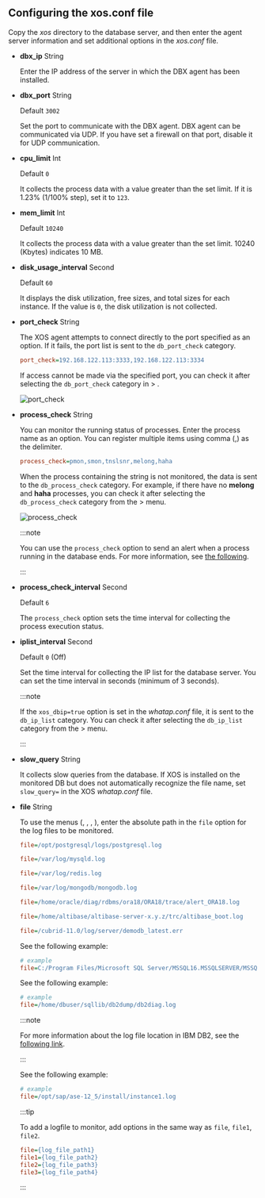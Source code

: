 ## Configuring the xos.conf file

Copy the _xos_ directory to the database server, and then enter the agent server information and set additional options in the _xos.conf_ file.

- **dbx_ip** <span class='type'>String</span>

  Enter the IP address of the server in which the DBX agent has been installed.  

- **dbx_port** <span class='type'>String</span>

  Default `3002`

  Set the port to communicate with the DBX agent. DBX agent can be communicated via UDP. If you have set a firewall on that port, disable it for UDP communication.  

- **cpu_limit** <span class='type'>Int</span>

  Default `0`

  It collects the process data with a value greater than the set limit. If it is 1.23% (1/100% step), set it to `123`.  

- **mem_limit** <span class='type'>Int</span>

  Default `10240`

  It collects the process data with a value greater than the set limit. 10240 (Kbytes) indicates 10 MB.

- **disk_usage_interval** <span class='type'>Second</span>

  Default `60`

  It displays the disk utilization, free sizes, and total sizes for each instance. If the value is `0`, the disk utilization is not collected.

- **port_check** <span class='type'>String</span>

  The XOS agent attempts to connect directly to the port specified as an option. If it fails, the port list is sent to the `db_port_check` category.

  ```ini title="xos.conf"
  port_check=192.168.122.113:3333,192.168.122.113:3334
  ```

  If access cannot be made via the specified port, you can check it after selecting the `db_port_check` category in <Cmdname sid="side_analysis" className="uitext" /> &gt; <Cmdname sid="side_metricsSearch" className="uitext" />.

  ![port_check](/img/db-xos-conf-port-check-metrics.png)

- **process_check** <span class='type'>String</span>

  You can monitor the running status of processes. Enter the process name as an option. You can register multiple items using comma (,) as the delimiter.

  ```ini title='xos.conf'
  process_check=pmon,smon,tnslsnr,melong,haha
  ```

  When the process containing the string is not monitored, the data is sent to the `db_process_check` category. For example, if there have no **melong** and **haha** processes, you can check it after selecting the `db_process_check` category from the <Cmdname sid="side_analysis" className="uitext" /> &gt; <Cmdname sid="side_metricsSearch" className="uitext" /> menu.

  ![process_check](/img/db-xos-conf-process-check-metrics.png)

  :::note

  You can use the `process_check` option to send an alert when a process running in the database ends. For more information, see [the following](../best-practice-guides/set-db-metric-warning-notice).

  :::

- **process_check_interval** <span class='type'>Second</span>

  Default `6`

  The `process_check` option sets the time interval for collecting the process execution status.

- **iplist_interval** <span class='type'>Second</span>

  Default `0` (Off)

  Set the time interval for collecting the IP list for the database server. You can set the time interval in seconds (minimum of 3 seconds).

  :::note

  If the `xos_dbip=true` option is set in the _whatap.conf_ file, it is sent to the `db_ip_list` category. You can check it after selecting the `db_ip_list` category from the <Cmdname sid="side_analysis" className="uitext" /> &gt; <Cmdname sid="side_metricsSearch" className="uitext" /> menu.

  :::

<InDoc product='mysql,postgresql'>

- **slow_query** <span class='type'>String</span>

  It collects slow queries from the database. If XOS is installed on the monitored DB but does not automatically recognize the file name, set `slow_query=` in the XOS *whatap.conf* file.

</InDoc>

<InDoc product="postgresql,mysql,redis,mongodb,oracle,altibase,cubrid,mssql,db2,sapase">

- **file** <span class='type'>String</span>

  To use the <Cmdname sid="side_log" className="uitext" /> menus (<Cmdname sid="side_logTail" className="uitext" />, <Cmdname sid="side_logExplorer" className="uitext" />, <Cmdname sid="side_logSearch" className="uitext" />, <Cmdname sid="side_logSetting" className="uitext" />), enter the absolute path in the `file` option for the log files to be monitored.

  <InDoc product='postgresql'>

  ```ini title='xos.conf'
  file=/opt/postgresql/logs/postgresql.log
  ```

  </InDoc>
  <InDoc product='mysql'>

  ```ini title='xos.conf'
  file=/var/log/mysqld.log
  ```

  </InDoc>
  <InDoc product='redis'>

  ```ini title='xos.conf'
  file=/var/log/redis.log
  ```

  </InDoc>
  <InDoc product='mongodb'>

  ```ini title='xos.conf'
  file=/var/log/mongodb/mongodb.log
  ```

  </InDoc>

  <InDoc product='oracle'>

  ```ini title='xos.conf'
  file=/home/oracle/diag/rdbms/ora18/ORA18/trace/alert_ORA18.log
  ```

  </InDoc>

  <InDoc product='altibase'>

  ```ini title='xos.conf'
  file=/home/altibase/altibase-server-x.y.z/trc/altibase_boot.log
  ```

  </InDoc>

  <InDoc product="cubrid">

  ```ini title='xos.conf'
  file=/cubrid-11.0/log/server/demodb_latest.err
  ```

  </InDoc>

  <InDoc product='mssql'>

  See the following example:

  ```ini title='xos.conf'
  # example
  file=C:/Program Files/Microsoft SQL Server/MSSQL16.MSSQLSERVER/MSSQL/Log/ERRORLOG
  ```

  </InDoc>

  <InDoc product='db2'>

  See the following example:

  ```ini title='xos.conf'
  # example
  file=/home/dbuser/sqllib/db2dump/db2diag.log
  ```

  :::note

  For more information about the log file location in IBM DB2, see the [following link](https://www.ibm.com/docs/db2/11.1?topic=parameters-logpath-location-log-files).

  :::

  </InDoc>

  <InDoc product='sapase'>

  See the following example:

  ```ini title='xos.conf'
  # example
  file=/opt/sap/ase-12_5/install/instance1.log
  ```

  </InDoc>

  :::tip

  To add a logfile to monitor, add options in the same way as `file`, `file1`, `file2`.

  ```ini title="xos.conf"
  file={log_file_path1}
  file1={log_file_path2}
  file2={log_file_path3}
  file3={log_file_path4}
  ```

  :::

</InDoc>
